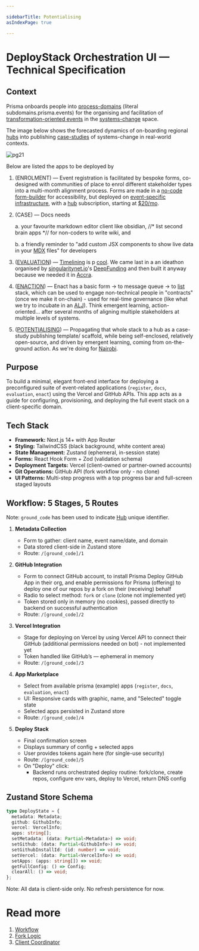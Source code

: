 ```yaml
---

sidebarTitle: Potentialising
asIndexPage: true

---
```


<AppGrid />

# DeployStack Orchestration UI — Technical Specification

## Context

Prisma onboards people into [process-domains](/processes) (literal subdomains.prisma.events) for the organising and facilitation of [transformation-oriented events](/patterns/action-learning%20journeys.md) in the [systems-change](/glossary/Place.md) space. 

The image below shows the forecasted dynamics of on-boarding regional [hubs](/collaborators/communities-of-place/hub.md) into publishing [case-studies](/patterns/case-study.md) of systems-change in real-world contexts. 

![pg21](/pg21.png)

Below are listed the apps to be deployed by 

1. (ENROLMENT) — Event registration is facilitated by bespoke forms, co-designed with communities of place to enrol different stakeholder types into a multi-month alignment process. Forms are made in a [no-code form-builder](https://www.tally.so) for accessibility, but deployed on [event-specific infrastructure](https://register.prisma.events), with a [hub](/collaborators/communities-of-place/hub/hubs.md) subscription, starting at [$20/mo](https://pitch.prisma.events/25).

2. (CASE) — Docs needs 

   a. your favourite markdown editor client like obsidian, //* list second brain apps *// for non-coders to write wiki, and 

   b. a friendly reminder to "add custom JSX components to show live data in your [MDX](https://mdxjs.com/) files" for developers

3. ([EVALUATION](/processes/evaluation)) — [Timelining](/processes/process-infrastructuring/timelining) is p [cool](https://evaluate.prisma.events). We came last in a an ideathon organised by [singularitynet.io](https://www.singularitynet.io)'s [DeepFunding](https://blog.singularitynet.io/results-of-deep-funding-round-1-5aa37df06749) and then built it anyway because we needed it in [Accra](https://drive.google.com/file/d/1fzUZRogiaHPHm-Bb0AyyFrYakpCu8j43/view?usp=sharing). 

4. ([ENACTION](/processes/enactment)) — Enact has a basic form -> to message queue -> to [list](https://enact.prisma.events) stack, which can be used to engage non-technical people in "contracts" (once we make it on-chain) - used for real-time governance (like what we try to incubate in an [ALJ](/patterns/action-learning%20journeys.md)). Think emergent learning, action-oriented... after several months of aligning multiple stakeholders at multiple levels of systems. 

5. ([POTENTIALISING](https://potentialise.prisma.events)) — Propagating that whole stack to a hub as a case-study publishing template/ scaffold, while being self-enclosed, relatively open-source, and driven by emergent learning, coming from on-the-ground action. As we're doing for [Nairobi](https://potentialise.prisma.events).


## Purpose

To build a minimal, elegant front-end interface for deploying a preconfigured suite of event-related applications (`register`, `docs`, `evaluation`, `enact`) using the Vercel and GitHub APIs. This app acts as a guide for configuring, provisioning, and deploying the full event stack on a client-specific domain.

## Tech Stack

- **Framework:** Next.js 14+ with App Router
- **Styling:** TailwindCSS (black background, white content area)
- **State Management:** Zustand (ephemeral, in-session state)
- **Forms:** React Hook Form + Zod (validation schema)
- **Deployment Targets:** Vercel (client-owned or partner-owned accounts)
- **Git Operations:** GitHub API (fork workflow only - no clone)
- **UI Patterns:** Multi-step progress with a top progress bar and full-screen staged layouts

## Workflow: 5 Stages, 5 Routes

Note: `ground_code` has been used to indicate [Hub](/collaborators/communities-of-place/hub/hubs.md) unique identifier. 

1. **Metadata Collection**
   - Form to gather: client name, event name/date, and domain
   - Data stored client-side in Zustand store
   - Route: `/[ground_code]/1`

2. **GitHub Integration**
   - Form to connect GitHub account, to install Prisma Deploy GitHub App in their org, and enable permissions for Prisma (offering) to deploy one of our repos by a fork on their (receiving) behalf
   - Radio to select method: `fork` or `clone` (clone not implemented yet)
   - Token stored only in memory (no cookies), passed directly to backend on successful authentication
   - Route: `/[ground_code]/2`

3. **Vercel Integration**
   - Stage for deploying on Vercel by using Vercel API to connect their GitHub (additional permissions needed on bot) - not implemented yet
   - Token handled like GitHub’s — ephemeral in memory
   - Route: `/[ground_code]/3`

4. **App Marketplace**
   - Select from available prisma (example) apps (`register`, `docs`, `evaluation`, `enact`)
   - UI: Responsive cards with graphic, name, and "Selected" toggle state
   - Selected apps persisted in Zustand store
   - Route: `/[ground_code]/4`

5. **Deploy Stack**
   - Final confirmation screen
   - Displays summary of config + selected apps
   - User provides tokens again here (for single-use security)
   - Route: `/[ground_code]/5`
   - On "Deploy" click:
     - Backend runs orchestrated deploy routine: fork/clone, create repos, configure env vars, deploy to Vercel, return DNS config

## Zustand Store Schema

```ts
type DeployState = {
  metadata: Metadata;
  github: GithubInfo;
  vercel: VercelInfo;
  apps: string[];
  setMetadata: (data: Partial<Metadata>) => void;
  setGithub: (data: Partial<GithubInfo>) => void;
  setGithubInstallId: (id: number) => void;
  setVercel: (data: Partial<VercelInfo>) => void;
  setApps: (apps: string[]) => void;
  getFullConfig: () => Config;
  clearAll: () => void;
};
````

Note: All data is client-side only. No refresh persistence for now.

# Read more

1. [Workflow](/processes/ground-potentialising/deploy/workflow.md)
2. [Fork Logic](/processes/ground-potentialising/deploy/forking.md)
3. [Client Coordinator](/processes/ground-potentialising/deploy/coordinator.md)
